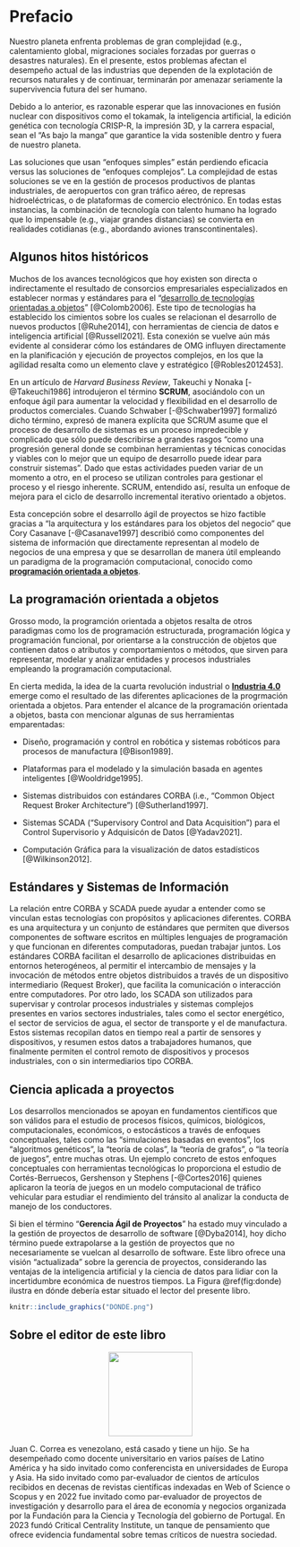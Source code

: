 # Prefacio {.unnumbered}

Nuestro planeta enfrenta problemas de gran complejidad (e.g., calentamiento global, migraciones sociales forzadas por guerras o desastres naturales). En el presente, estos problemas afectan el desempeño actual de las industrias que dependen de la explotación de recursos naturales y de continuar, terminarán por amenazar seriamente la supervivencia futura del ser humano.

Debido a lo anterior, es razonable esperar que las innovaciones en fusión nuclear con dispositivos como el tokamak, la inteligencia artificial, la edición genética con tecnología CRISP-R, la impresión 3D, y la carrera espacial, sean el "As bajo la manga" que garantice la vida sostenible dentro y fuera de nuestro planeta.

Las soluciones que usan "enfoques simples" están perdiendo eficacia versus las soluciones de "enfoques complejos". La complejidad de estas soluciones se ve en la gestión de procesos productivos de plantas industriales, de aeropuertos con gran tráfico aéreo, de represas hidroeléctricas, o de plataformas de comercio electrónico. En todas estas instancias, la combinación de tecnología con talento humano ha logrado que lo impensable (e.g., viajar grandes distancias) se convierta en realidades cotidianas (e.g., abordando aviones transcontinentales).

## Algunos hitos históricos {.unnumbered}

Muchos de los avances tecnológicos que hoy existen son directa o indirectamente el resultado de consorcios empresariales especializados en establecer normas y estándares para el "[desarrollo de tecnologías orientadas a objetos](https://link.springer.com/chapter/10.1007/3-540-34518-3_8)" [@Colomb2006]. Este tipo de tecnologías ha establecido los cimientos sobre los cuales se relacionan el desarrollo de nuevos productos [@Ruhe2014], con herramientas de ciencia de datos e inteligencia artificial [@Russell2021]. Esta conexión se vuelve aún más evidente al considerar cómo los estándares de OMG influyen directamente en la planificación y ejecución de proyectos complejos, en los que la agilidad resalta como un elemento clave y estratégico [@Robles2012453].

En un artículo de *Harvard Business Review*, Takeuchi y Nonaka [-@Takeuchi1986] introdujeron el término **SCRUM**, asociándolo con un enfoque ágil para aumentar la velocidad y flexibilidad en el desarrollo de productos comerciales. Cuando Schwaber [-@Schwaber1997] formalizó dicho término, expresó de manera explícita que SCRUM asume que el proceso de desarrollo de sistemas es un proceso impredecible y complicado que sólo puede describirse a grandes rasgos "como una progresión general donde se combinan herramientas y técnicas conocidas y viables con lo mejor que un equipo de desarrollo puede idear para construir sistemas". Dado que estas actividades pueden variar de un momento a otro, en el proceso se utilizan controles para gestionar el proceso y el riesgo inherente. SCRUM, entendido así, resulta un enfoque de mejora para el ciclo de desarrollo incremental iterativo orientado a objetos.

Esta concepción sobre el desarrollo ágil de proyectos se hizo factible gracias a "la arquitectura y los estándares para los objetos del negocio" que Cory Casanave [-@Casanave1997] describió como componentes del sistema de información que directamente representan al modelo de negocios de una empresa y que se desarrollan de manera útil empleando un paradigma de la programación computacional, conocido como [**programación orientada a objetos**](https://es.wikipedia.org/wiki/Programaci%C3%B3n_orientada_a_objetos). 

## La programación orientada a objetos {.unnumbered}

Grosso modo, la programción orientada a objetos resalta de otros paradigmas como los de programación estructurada, programación lógica y programación funcional, por orientarse a la construcción de objetos que contienen datos o atributos y comportamientos o métodos, que sirven para representar, modelar y analizar entidades y procesos industriales empleando la programación computacional.

En cierta medida, la idea de la cuarta revolución industrial o [**Industria 4.0**](https://es.wikipedia.org/wiki/Cuarta_Revoluci%C3%B3n_Industrial) emerge como el resultado de las diferentes aplicaciones de la progrmación orientada a objetos. Para entender el alcance de la programación orientada a objetos, basta con mencionar algunas de sus herramientas emparentadas:

  -   Diseño, programación y control en robótica y sistemas robóticos para procesos de manufactura [@Bison1989].

-   Plataformas para el modelado y la simulación basada en agentes inteligentes [@Wooldridge1995].

-   Sistemas distribuidos con estándares CORBA (i.e., "Common Object Request Broker Architecture") [@Sutherland1997].

-   Sistemas SCADA ("Supervisory Control and Data Acquisition") para el Control Supervisorio y Adquisicón de Datos [@Yadav2021].

-   Computación Gráfica para la visualización de datos estadísticos [@Wilkinson2012].

## Estándares y Sistemas de Información {.unnumbered}

La relación entre CORBA y SCADA puede ayudar a entender como se vinculan estas tecnologías con propósitos y aplicaciones diferentes. CORBA es una arquitectura y un conjunto de estándares que permiten que diversos componentes de software escritos en múltiples lenguajes de programación y que funcionan en diferentes computadoras, puedan trabajar juntos. Los estándares CORBA facilitan el desarrollo de aplicaciones distribuidas en entornos heterogéneos, al permitir el intercambio de mensajes y la invocación de métodos entre objetos distribuidos a través de un dispositivo intermediario (Request Broker), que facilita la comunicación o interacción entre computadores. Por otro lado, los SCADA son utilizados para supervisar y controlar procesos industriales y sistemas complejos presentes en varios sectores industriales, tales como el sector energético, el sector de servicios de agua, el sector de transporte y el de manufactura. Estos sistemas recopilan datos en tiempo real a partir de sensores y dispositivos, y resumen estos datos a trabajadores humanos, que finalmente permiten el control remoto de dispositivos y procesos industriales, con o sin intermediarios tipo CORBA.

## Ciencia aplicada a proyectos {.unnumbered}

Los desarrollos mencionados se apoyan en fundamentos científicos que son válidos para el estudio de procesos físicos, químicos, biológicos, computacionales, económicos, o estocásticos a través de enfoques conceptuales, tales como las "simulaciones basadas en eventos", los "algoritmos genéticos", la "teoría de colas", la "teoría de grafos", o "la teoría de juegos", entre muchas otras. Un ejemplo concreto de estos enfoques conceptuales con herramientas tecnológicas lo proporciona el estudio de Cortés-Berruecos, Gershenson y Stephens [-@Cortes2016] quienes aplicaron la teoría de juegos en un modelo computacional de tráfico vehicular para estudiar el rendimiento del tránsito al analizar la conducta de manejo de los conductores.

Si bien el término "**Gerencia Ágil de Proyectos**" ha estado muy vinculado a la gestión de proyectos de desarrollo de software [@Dyba2014], hoy dicho término puede extrapolarse a la gestión de proyectos que no necesariamente se vuelcan al desarrollo de software. Este libro ofrece una visión "actualizada" sobre la gerencia de proyectos, considerando las ventajas de la inteligencia artificial y la ciencia de datos para lidiar con la incertidumbre económica de nuestros tiempos. La Figura \@ref(fig:donde) ilustra en dónde debería estar situado el lector del presente libro.

```r
knitr::include_graphics("DONDE.png")
```

## Sobre el editor de este libro {.unnumbered}
::: {style="text-align:center"}
<img src="MeLV.png" width="150"/>
:::
Juan C. Correa es venezolano, está casado y tiene un hijo. Se ha desempeñado como docente universitario en varios países de Latino América y ha sido invitado como conferencista en universidades de Europa y Asia. Ha sido invitado como par-evaluador de cientos de artículos recibidos en decenas de revistas científicas indexadas en Web of Science o Scopus y en 2022 fue invitado como par-evaluador de proyectos de investigación y desarrollo para el área de economía y negocios organizada por la Fundación para la Ciencia y Tecnología del gobierno de Portugal. En 2023 fundó Critical Centrality Institute, un tanque de pensamiento que ofrece evidencia fundamental sobre temas críticos de nuestra sociedad.



